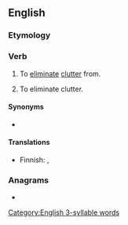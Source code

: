 ==English==

===Etymology===
{{prefix|en|un|clutter}}

===Verb===
{{en-verb}}

# {{lb|en|transitive}} To [[eliminate]] [[clutter]] from.
# {{lb|en|intransitive}} To eliminate clutter.

====Synonyms====
* {{sense|both senses}} {{l|en|declutter}}

====Translations====
{{trans-top|To eliminate clutter}}
* Finnish: {{t+|fi|järjestää}}, {{t+|fi|selkeyttää}}
{{trans-mid}}
{{trans-bottom}}

===Anagrams===
* {{anagrams|en|a=celnrttuu|truculent}}

[[Category:English 3-syllable words]]